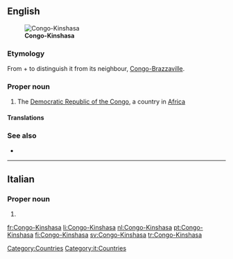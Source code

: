 ==English==
[[File:Democratic Republic of the Congo (orthographic projection).svg|thumb|'''Congo-Kinshasa''']]
===Etymology===
From {{derv|en|Congo}} + {{derv|en|Kinshasa}} to distinguish it from its neighbour, [[Congo-Brazzaville]].

===Proper noun===
{{en-proper noun}}

# The [[Democratic Republic of the Congo]], a country in [[Africa]]

====Translations====
{{trans-see|Congo}}

===See also===
* {{pedia}}

[[Category:Countries]]

----

==Italian==

===Proper noun===
{{infl|it|proper noun}}

# {{l|en|Congo-Kinshasa}}

[[Category:it:Countries]]

[[fr:Congo-Kinshasa]]
[[li:Congo-Kinshasa]]
[[nl:Congo-Kinshasa]]
[[pt:Congo-Kinshasa]]
[[fi:Congo-Kinshasa]]
[[sv:Congo-Kinshasa]]
[[tr:Congo-Kinshasa]]